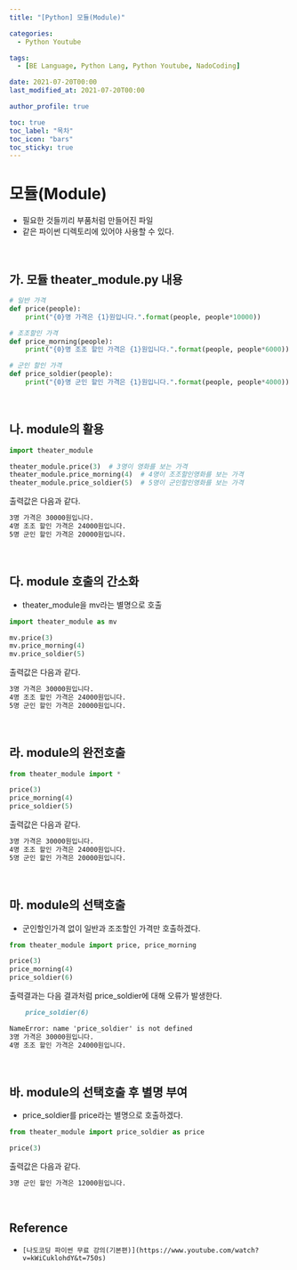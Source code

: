 ```yaml
---
title: "[Python] 모듈(Module)"

categories:
  - Python Youtube

tags:
  - [BE Language, Python Lang, Python Youtube, NadoCoding]

date: 2021-07-20T00:00
last_modified_at: 2021-07-20T00:00

author_profile: true

toc: true
toc_label: "목차"
toc_icon: "bars"
toc_sticky: true
---
```


# 모듈(Module)

- 필요한 것들끼리 부품처럼 만들어진 파일
- 같은 파이썬 디렉토리에 있어야 사용할 수 있다.

<br />

## 가. 모듈 theater_module.py 내용

```python
# 일반 가격
def price(people):
    print("{0}명 가격은 {1}원입니다.".format(people, people*10000))

# 조조할인 가격
def price_morning(people):
    print("{0}명 조조 할인 가격은 {1}원입니다.".format(people, people*6000))

# 군인 할인 가격
def price_soldier(people):
    print("{0}명 군인 할인 가격은 {1}원입니다.".format(people, people*4000))
```

<br />

## 나. module의 활용

```python
import theater_module

theater_module.price(3)  # 3명이 영화를 보는 가격
theater_module.price_morning(4)  # 4명이 조조할인영화를 보는 가격
theater_module.price_soldier(5)  # 5명이 군인할인영화를 보는 가격
```

출력값은 다음과 같다.

```markdown
3명 가격은 30000원입니다.
4명 조조 할인 가격은 24000원입니다.
5명 군인 할인 가격은 20000원입니다.
```

<br />

## 다. module 호출의 간소화

- theater_module을 mv라는 별명으로 호출

```python
import theater_module as mv

mv.price(3)
mv.price_morning(4)
mv.price_soldier(5)
```

출력값은 다음과 같다.

```markdown
3명 가격은 30000원입니다.
4명 조조 할인 가격은 24000원입니다.
5명 군인 할인 가격은 20000원입니다.
```

<br />

## 라. module의 완전호출

```python
from theater_module import *

price(3)
price_morning(4)
price_soldier(5)
```

출력값은 다음과 같다.

```markdown
3명 가격은 30000원입니다.
4명 조조 할인 가격은 24000원입니다.
5명 군인 할인 가격은 20000원입니다.
```

<br />

## 마. module의 선택호출

- 군인할인가격 없이 일반과 조조할인 가격만 호출하겠다.

```python
from theater_module import price, price_morning

price(3)
price_morning(4)
price_soldier(6)
```

출력결과는 다음 결과처럼 price_soldier에 대해 오류가 발생한다.

```markdown
    price_soldier(6)

NameError: name 'price_soldier' is not defined
3명 가격은 30000원입니다.
4명 조조 할인 가격은 24000원입니다.
```

<br />

## 바. module의 선택호출 후 별명 부여

- price_soldier를 price라는 별명으로 호출하겠다.

```python
from theater_module import price_soldier as price

price(3)
```

출력값은 다음과 같다.

```markdown
3명 군인 할인 가격은 12000원입니다.
```

<br />

## Reference

- `[나도코딩 파이썬 무료 강의(기본편)](https://www.youtube.com/watch?v=kWiCuklohdY&t=750s)`
